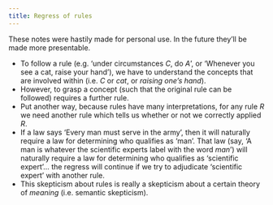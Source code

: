 ```yaml
---
title: Regress of rules
---
```

:::{.callout-warning}
These notes were hastily made for personal use. In the future they'll be made more presentable.
:::

- To follow a rule (e.g. 'under circumstances $C$, do $A$', or 'Whenever you see a cat, raise your hand'), we have to understand the concepts that are involved within (i.e. $C$ or *cat*, or *raising one's hand*).
- However, to grasp a concept (such that the original rule can be followed) requires a further rule.
- Put another way, because rules have many interpretations, for any rule $R$ we need another rule which tells us whether or not we correctly applied $R$.
- If a law says 'Every man must serve in the army', then it will naturally require a law for determining who qualifies as 'man'. That law (say, 'A man is whatever the scientific experts label with the word *man*') will naturally require a law for determining who qualifies as 'scientific expert'... the regress will continue if we try to adjudicate 'scientific expert' with another rule.
- This skepticism about rules is really a skepticism about a certain theory of *meaning* (i.e. semantic skepticism).
